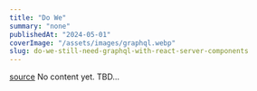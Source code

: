 ```yaml
---
title: "Do We"
summary: "none"
publishedAt: "2024-05-01"
coverImage: "/assets/images/graphql.webp"
slug: do-we-still-need-graphql-with-react-server-components
---
```

[source](https://hackteam.io/blog/do-need-graphql-now-react-server-components/)
No content yet. TBD...